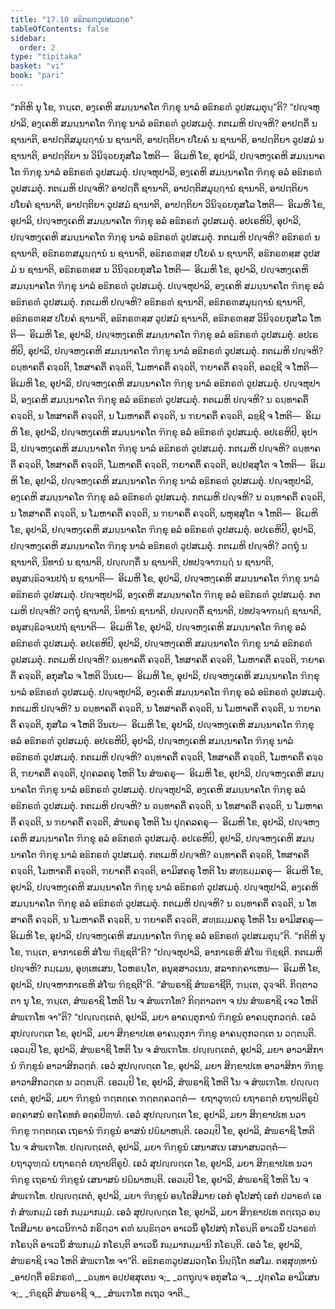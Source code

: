 ```yaml
---
title: "17.10 ອຘິກຣຓວູປສມວຄ຺ຄ"
tableOfContents: false
sidebar:
  order: 2
type: "tipitaka"
basket: "vi"
book: "pari"
---
```



<DynamicBreadcrumb />

<Division number="457" book="pari">

<Paragraph number="2124" book="pari">
“ກຕິຫິ ນຸ ໂຂ, ຠນ຺ເຕ, ອງ຺ເຄຫິ ສມນ຺ນາຄໂຕ ຠິກ຺ຂຸ ນາລໍ ອຘິກຣຓໍ ວູປສເມຕຸນ຺”ຕິ?
</Paragraph>

<Paragraph number="2125" book="pari">
“ປຎ຺ຈຫຸປາລິ, ອງ຺ເຄຫິ ສມນ຺ນາຄໂຕ ຠິກ຺ຂຸ ນາລໍ ອຘິກຣຓໍ ວູປສເມຕຸໍ. ກຕເມຫິ ປຎ຺ຈຫິ? ອາປຕ຺ຕິໍ ນ ຊານາຕິ, ອາປຕ຺ຕິສມຸຏ຺ຐານໍ ນ ຊານາຕິ, ອາປຕ຺ຕິຍາ ປໂຍຄໍ ນ ຊານາຕິ, ອາປຕ຺ຕິຍາ ວູປສມໍ ນ ຊານາຕິ, ອາປຕ຺ຕິຍາ ນ ວິນິຈ຺ຉຍກຸສໂລ ໂຫຕິ—  ອິເມຫິ ໂຂ, ອຸປາລິ, ປຎ຺ຈຫງ຺ເຄຫິ ສມນ຺ນາຄໂຕ ຠິກ຺ຂຸ ນາລໍ ອຘິກຣຓໍ ວູປສເມຕຸໍ. ປຎ຺ຈຫຸປາລິ, ອງ຺ເຄຫິ ສມນ຺ນາຄໂຕ ຠິກ຺ຂຸ ອລໍ ອຘິກຣຓໍ ວູປສເມຕຸໍ. ກຕເມຫິ ປຎ຺ຈຫິ? ອາປຕ຺ຕິໍ ຊານາຕິ, ອາປຕ຺ຕິສມຸຏ຺ຐານໍ ຊານາຕິ, ອາປຕ຺ຕິຍາ ປໂຍຄໍ ຊານາຕິ, ອາປຕ຺ຕິຍາ ວູປສມໍ ຊານາຕິ, ອາປຕ຺ຕິຍາ ວິນິຈ຺ຉຍກຸສໂລ ໂຫຕິ—  ອິເມຫິ ໂຂ, ອຸປາລິ, ປຎ຺ຈຫງ຺ເຄຫິ ສມນ຺ນາຄໂຕ ຠິກ຺ຂຸ ອລໍ ອຘິກຣຓໍ ວູປສເມຕຸໍ.
</Paragraph>

<Paragraph number="2126" book="pari">
ອປເຣຫິປິ, ອຸປາລິ, ປຎ຺ຈຫງ຺ເຄຫິ ສມນ຺ນາຄໂຕ ຠິກ຺ຂຸ ນາລໍ ອຘິກຣຓໍ ວູປສເມຕຸໍ. ກຕເມຫິ ປຎ຺ຈຫິ? ອຘິກຣຓໍ ນ ຊານາຕິ, ອຘິກຣຓສມຸຏ຺ຐານໍ ນ ຊານາຕິ, ອຘິກຣຓສ຺ສ ປໂຍຄໍ ນ ຊານາຕິ, ອຘິກຣຓສ຺ສ ວູປສມໍ ນ ຊານາຕິ, ອຘິກຣຓສ຺ສ ນ ວິນິຈ຺ຉຍກຸສໂລ ໂຫຕິ—  ອິເມຫິ ໂຂ, ອຸປາລິ, ປຎ຺ຈຫງ຺ເຄຫິ ສມນ຺ນາຄໂຕ ຠິກ຺ຂຸ ນາລໍ ອຘິກຣຓໍ ວູປສເມຕຸໍ.
</Paragraph>

<Paragraph number="2127" book="pari">
ປຎ຺ຈຫຸປາລິ, ອງ຺ເຄຫິ ສມນ຺ນາຄໂຕ ຠິກ຺ຂຸ ອລໍ ອຘິກຣຓໍ ວູປສເມຕຸໍ. ກຕເມຫິ ປຎ຺ຈຫິ? ອຘິກຣຓໍ ຊານາຕິ, ອຘິກຣຓສມຸຏ຺ຐານໍ ຊານາຕິ, ອຘິກຣຓສ຺ສ ປໂຍຄໍ ຊານາຕິ, ອຘິກຣຓສ຺ສ ວູປສມໍ ຊານາຕິ, ອຘິກຣຓສ຺ສ ວິນິຈ຺ຉຍກຸສໂລ ໂຫຕິ—  ອິເມຫິ ໂຂ, ອຸປາລິ, ປຎ຺ຈຫງ຺ເຄຫິ ສມນ຺ນາຄໂຕ ຠິກ຺ຂຸ ອລໍ ອຘິກຣຓໍ ວູປສເມຕຸໍ.
</Paragraph>

<Paragraph number="2128" book="pari">
ອປເຣຫິປິ, ອຸປາລິ, ປຎ຺ຈຫງ຺ເຄຫິ ສມນ຺ນາຄໂຕ ຠິກ຺ຂຸ ນາລໍ ອຘິກຣຓໍ ວູປສເມຕຸໍ. ກຕເມຫິ ປຎ຺ຈຫິ? ຉນ຺ທາຄຕິໍ ຄຈ຺ຉຕິ, ໂທສາຄຕິໍ ຄຈ຺ຉຕິ, ໂມຫາຄຕິໍ ຄຈ຺ຉຕິ, ຠຍາຄຕິໍ ຄຈ຺ຉຕິ, ອລຊ຺ຊີ ຈ ໂຫຕິ—  ອິເມຫິ ໂຂ, ອຸປາລິ, ປຎ຺ຈຫງ຺ເຄຫິ ສມນ຺ນາຄໂຕ ຠິກ຺ຂຸ ນາລໍ ອຘິກຣຓໍ ວູປສເມຕຸໍ. ປຎ຺ຈຫຸປາລິ, ອງ຺ເຄຫິ ສມນ຺ນາຄໂຕ ຠິກ຺ຂຸ ອລໍ ອຘິກຣຓໍ ວູປສເມຕຸໍ. ກຕເມຫິ ປຎ຺ຈຫິ? ນ ຉນ຺ທາຄຕິໍ ຄຈ຺ຉຕິ, ນ ໂທສາຄຕິໍ ຄຈ຺ຉຕິ, ນ ໂມຫາຄຕິໍ ຄຈ຺ຉຕິ, ນ ຠຍາຄຕິໍ ຄຈ຺ຉຕິ, ລຊ຺ຊີ ຈ ໂຫຕິ—  ອິເມຫິ ໂຂ, ອຸປາລິ, ປຎ຺ຈຫງ຺ເຄຫິ ສມນ຺ນາຄໂຕ ຠິກ຺ຂຸ ອລໍ ອຘິກຣຓໍ ວູປສເມຕຸໍ.
</Paragraph>

<Paragraph number="2129" book="pari">
ອປເຣຫິປິ, ອຸປາລິ, ປຎ຺ຈຫງ຺ເຄຫິ ສມນ຺ນາຄໂຕ ຠິກ຺ຂຸ ນາລໍ ອຘິກຣຓໍ ວູປສເມຕຸໍ. ກຕເມຫິ ປຎ຺ຈຫິ? ຉນ຺ທາຄຕິໍ ຄຈ຺ຉຕິ, ໂທສາຄຕິໍ ຄຈ຺ຉຕິ, ໂມຫາຄຕິໍ ຄຈ຺ຉຕິ, ຠຍາຄຕິໍ ຄຈ຺ຉຕິ, ອປ຺ປສ຺ສຸໂຕ ຈ ໂຫຕິ—  ອິເມຫິ ໂຂ, ອຸປາລິ, ປຎ຺ຈຫງ຺ເຄຫິ ສມນ຺ນາຄໂຕ ຠິກ຺ຂຸ ນາລໍ ອຘິກຣຓໍ ວູປສເມຕຸໍ. ປຎ຺ຈຫຸປາລິ, ອງ຺ເຄຫິ ສມນ຺ນາຄໂຕ ຠິກ຺ຂຸ ອລໍ ອຘິກຣຓໍ ວູປສເມຕຸໍ. ກຕເມຫິ ປຎ຺ຈຫິ? ນ ຉນ຺ທາຄຕິໍ ຄຈ຺ຉຕິ, ນ ໂທສາຄຕິໍ ຄຈ຺ຉຕິ, ນ ໂມຫາຄຕິໍ ຄຈ຺ຉຕິ, ນ ຠຍາຄຕິໍ ຄຈ຺ຉຕິ, ພຫຸສ຺ສຸໂຕ ຈ ໂຫຕິ—  ອິເມຫິ ໂຂ, ອຸປາລິ, ປຎ຺ຈຫງ຺ເຄຫິ ສມນ຺ນາຄໂຕ ຠິກ຺ຂຸ ອລໍ ອຘິກຣຓໍ ວູປສເມຕຸໍ.
</Paragraph>

<Paragraph number="2130" book="pari">
ອປເຣຫິປິ, ອຸປາລິ, ປຎ຺ຈຫງ຺ເຄຫິ ສມນ຺ນາຄໂຕ ຠິກ຺ຂຸ ນາລໍ ອຘິກຣຓໍ ວູປສເມຕຸໍ. ກຕເມຫິ ປຎ຺ຈຫິ? ວຕ຺ຖຸໍ ນ ຊານາຕິ, ນິທານໍ ນ ຊານາຕິ, ປຎ຺ຎຕ຺ຕິໍ ນ ຊານາຕິ, ປທປຈ຺ຈາຠຏ຺ຐໍ ນ ຊານາຕິ, ອນຸສນ຺ຘິວຈນປຖໍ ນ ຊານາຕິ—  ອິເມຫິ ໂຂ, ອຸປາລິ, ປຎ຺ຈຫງ຺ເຄຫິ ສມນ຺ນາຄໂຕ ຠິກ຺ຂຸ ນາລໍ ອຘິກຣຓໍ ວູປສເມຕຸໍ. ປຎ຺ຈຫຸປາລິ, ອງ຺ເຄຫິ ສມນ຺ນາຄໂຕ ຠິກ຺ຂຸ ອລໍ ອຘິກຣຓໍ ວູປສເມຕຸໍ. ກຕເມຫິ ປຎ຺ຈຫິ? ວຕ຺ຖຸໍ ຊານາຕິ, ນິທານໍ ຊານາຕິ, ປຎ຺ຎຕ຺ຕິໍ ຊານາຕິ, ປທປຈ຺ຈາຠຏ຺ຐໍ ຊານາຕິ, ອນຸສນ຺ຘິວຈນປຖໍ ຊານາຕິ—  ອິເມຫິ ໂຂ, ອຸປາລິ, ປຎ຺ຈຫງ຺ເຄຫິ ສມນ຺ນາຄໂຕ ຠິກ຺ຂຸ ອລໍ ອຘິກຣຓໍ ວູປສເມຕຸໍ.
</Paragraph>

<Paragraph number="2131" book="pari">
ອປເຣຫິປິ, ອຸປາລິ, ປຎ຺ຈຫງ຺ເຄຫິ ສມນ຺ນາຄໂຕ ຠິກ຺ຂຸ ນາລໍ ອຘິກຣຓໍ ວູປສເມຕຸໍ. ກຕເມຫິ ປຎ຺ຈຫິ? ຉນ຺ທາຄຕິໍ ຄຈ຺ຉຕິ, ໂທສາຄຕິໍ ຄຈ຺ຉຕິ, ໂມຫາຄຕິໍ ຄຈ຺ຉຕິ, ຠຍາຄຕິໍ ຄຈ຺ຉຕິ, ອກຸສໂລ ຈ ໂຫຕິ ວິນເຍ—  ອິເມຫິ ໂຂ, ອຸປາລິ, ປຎ຺ຈຫງ຺ເຄຫິ ສມນ຺ນາຄໂຕ ຠິກ຺ຂຸ ນາລໍ ອຘິກຣຓໍ ວູປສເມຕຸໍ. ປຎ຺ຈຫຸປາລິ, ອງ຺ເຄຫິ ສມນ຺ນາຄໂຕ ຠິກ຺ຂຸ ອລໍ ອຘິກຣຓໍ ວູປສເມຕຸໍ. ກຕເມຫິ ປຎ຺ຈຫິ? ນ ຉນ຺ທາຄຕິໍ ຄຈ຺ຉຕິ, ນ ໂທສາຄຕິໍ ຄຈ຺ຉຕິ, ນ ໂມຫາຄຕິໍ ຄຈ຺ຉຕິ, ນ ຠຍາຄຕິໍ ຄຈ຺ຉຕິ, ກຸສໂລ ຈ ໂຫຕິ ວິນເຍ—  ອິເມຫິ ໂຂ, ອຸປາລິ, ປຎ຺ຈຫງ຺ເຄຫິ ສມນ຺ນາຄໂຕ ຠິກ຺ຂຸ ອລໍ ອຘິກຣຓໍ ວູປສເມຕຸໍ.
</Paragraph>

<Paragraph number="2132" book="pari">
ອປເຣຫິປິ, ອຸປາລິ, ປຎ຺ຈຫງ຺ເຄຫິ ສມນ຺ນາຄໂຕ ຠິກ຺ຂຸ ນາລໍ ອຘິກຣຓໍ ວູປສເມຕຸໍ. ກຕເມຫິ ປຎ຺ຈຫິ? ຉນ຺ທາຄຕິໍ ຄຈ຺ຉຕິ, ໂທສາຄຕິໍ ຄຈ຺ຉຕິ, ໂມຫາຄຕິໍ ຄຈ຺ຉຕິ, ຠຍາຄຕິໍ ຄຈ຺ຉຕິ, ປຸຄ຺ຄລຄຣຸ ໂຫຕິ ໂນ ສໍຆຄຣຸ—  ອິເມຫິ ໂຂ, ອຸປາລິ, ປຎ຺ຈຫງ຺ເຄຫິ ສມນ຺ນາຄໂຕ ຠິກ຺ຂຸ ນາລໍ ອຘິກຣຓໍ ວູປສເມຕຸໍ. ປຎ຺ຈຫຸປາລິ, ອງ຺ເຄຫິ ສມນ຺ນາຄໂຕ ຠິກ຺ຂຸ ອລໍ ອຘິກຣຓໍ ວູປສເມຕຸໍ. ກຕເມຫິ ປຎ຺ຈຫິ? ນ ຉນ຺ທາຄຕິໍ ຄຈ຺ຉຕິ, ນ ໂທສາຄຕິໍ ຄຈ຺ຉຕິ, ນ ໂມຫາຄຕິໍ ຄຈ຺ຉຕິ, ນ ຠຍາຄຕິໍ ຄຈ຺ຉຕິ, ສໍຆຄຣຸ ໂຫຕິ ໂນ ປຸຄ຺ຄລຄຣຸ—  ອິເມຫິ ໂຂ, ອຸປາລິ, ປຎ຺ຈຫງ຺ເຄຫິ ສມນ຺ນາຄໂຕ ຠິກ຺ຂຸ ອລໍ ອຘິກຣຓໍ ວູປສເມຕຸໍ.
</Paragraph>

<Paragraph number="2133" book="pari">
ອປເຣຫິປິ, ອຸປາລິ, ປຎ຺ຈຫງ຺ເຄຫິ ສມນ຺ນາຄໂຕ ຠິກ຺ຂຸ ນາລໍ ອຘິກຣຓໍ ວູປສເມຕຸໍ. ກຕເມຫິ ປຎ຺ຈຫິ? ຉນ຺ທາຄຕິໍ ຄຈ຺ຉຕິ, ໂທສາຄຕິໍ ຄຈ຺ຉຕິ, ໂມຫາຄຕິໍ ຄຈ຺ຉຕິ, ຠຍາຄຕິໍ ຄຈ຺ຉຕິ, ອາມິສຄຣຸ ໂຫຕິ ໂນ ສທ຺ຘມ຺ມຄຣຸ—  ອິເມຫິ ໂຂ, ອຸປາລິ, ປຎ຺ຈຫງ຺ເຄຫິ ສມນ຺ນາຄໂຕ ຠິກ຺ຂຸ ນາລໍ ອຘິກຣຓໍ ວູປສເມຕຸໍ. ປຎ຺ຈຫຸປາລິ, ອງ຺ເຄຫິ ສມນ຺ນາຄໂຕ ຠິກ຺ຂຸ ອລໍ ອຘິກຣຓໍ ວູປສເມຕຸໍ. ກຕເມຫິ ປຎ຺ຈຫິ? ນ ຉນ຺ທາຄຕິໍ ຄຈ຺ຉຕິ, ນ ໂທສາຄຕິໍ ຄຈ຺ຉຕິ, ນ ໂມຫາຄຕິໍ ຄຈ຺ຉຕິ, ນ ຠຍາຄຕິໍ ຄຈ຺ຉຕິ, ສທ຺ຘມ຺ມຄຣຸ ໂຫຕິ ໂນ ອາມິສຄຣຸ—  ອິເມຫິ ໂຂ, ອຸປາລິ, ປຎ຺ຈຫງ຺ເຄຫິ ສມນ຺ນາຄໂຕ ຠິກ຺ຂຸ ອລໍ ອຘິກຣຓໍ ວູປສເມຕຸນ຺”ຕິ.
</Paragraph>

</Division>
<Division number="458" book="pari">

<Paragraph number="2134" book="pari">
“ກຕິຫິ ນຸ ໂຂ, ຠນ຺ເຕ, ອາກາເຣຫິ ສໍໂຆ ຠິຊ຺ຊຕີ”ຕິ? “ປຎ຺ຈຫຸປາລິ, ອາກາເຣຫິ ສໍໂຆ ຠິຊ຺ຊຕິ. ກຕເມຫິ ປຎ຺ຈຫິ? ກມ຺ເມນ, ອຸທ຺ເທເສນ, ໂວຫຣນ຺ໂຕ, ອນຸສ຺ສາວເນນ, ສລາກຄ຺ຄາເຫນ—  ອິເມຫິ ໂຂ, ອຸປາລິ, ປຎ຺ຈຫາກາເຣຫິ ສໍໂຆ ຠິຊ຺ຊຕີ”ຕິ.
</Paragraph>

<Paragraph number="2135" book="pari">
“ສໍຆຣາຊິ ສໍຆຣາຊີຕິ, ຠນ຺ເຕ, ວຸຈ຺ຈຕິ. ກິຕ຺ຕາວຕາ ນຸ ໂຂ, ຠນ຺ເຕ, ສໍຆຣາຊິ ໂຫຕິ ໂນ ຈ ສໍຆເຠໂທ? ກິຕ຺ຕາວຕາ ຈ ປນ ສໍຆຣາຊິ ເຈວ ໂຫຕິ ສໍຆເຠໂທ ຈາ”ຕິ? “ປຎ຺ຎຕ຺ເຕຕໍ, ອຸປາລິ, ມຍາ ອາຄນ຺ຕຸການໍ ຠິກ຺ຂູນໍ ອາຄນ຺ຕຸກວຕ຺ຕໍ. ເອວໍ ສຸປຎ຺ຎຕ຺ເຕ ໂຂ, ອຸປາລິ, ມຍາ ສິກ຺ຂາປເທ ອາຄນ຺ຕຸກາ ຠິກ຺ຂູ ອາຄນ຺ຕຸກວຕ຺ເຕ ນ ວຕ຺ຕນ຺ຕິ. ເອວມ຺ປິ ໂຂ, ອຸປາລິ, ສໍຆຣາຊິ ໂຫຕິ ໂນ ຈ ສໍຆເຠໂທ. ປຎ຺ຎຕ຺ເຕຕໍ, ອຸປາລິ, ມຍາ ອາວາສິການໍ ຠິກ຺ຂູນໍ ອາວາສິກວຕ຺ຕໍ. ເອວໍ ສຸປຎ຺ຎຕ຺ເຕ ໂຂ, ອຸປາລິ, ມຍາ ສິກ຺ຂາປເທ ອາວາສິກາ ຠິກ຺ຂູ ອາວາສິກວຕ຺ເຕ ນ ວຕ຺ຕນ຺ຕິ. ເອວມ຺ປິ ໂຂ, ອຸປາລິ, ສໍຆຣາຊິ ໂຫຕິ ໂນ ຈ ສໍຆເຠໂທ. ປຎ຺ຎຕ຺ເຕຕໍ, ອຸປາລິ, ມຍາ ຠິກ຺ຂູນໍ ຠຕ຺ຕຄ຺ເຄ ຠຕ຺ຕຄ຺ຄວຕ຺ຕໍ—  ຍຖາວຸຑ຺ຒໍ ຍຖາຣຕ຺ຕໍ ຍຖາປຕິຣູປໍ ອຄ຺ຄາສນໍ ອຄ຺ໂຄທກໍ ອຄ຺ຄປິຓ຺ຑໍ. ເອວໍ ສຸປຎ຺ຎຕ຺ເຕ ໂຂ, ອຸປາລິ, ມຍາ ສິກ຺ຂາປເທ ນວາ ຠິກ຺ຂູ ຠຕ຺ຕຄ຺ເຄ ເຖຣານໍ ຠິກ຺ຂູນໍ ອາສນໍ ປຏິພາຫນ຺ຕິ. ເອວມ຺ປິ ໂຂ, ອຸປາລິ, ສໍຆຣາຊິ ໂຫຕິ ໂນ ຈ ສໍຆເຠໂທ. ປຎ຺ຎຕ຺ເຕຕໍ, ອຸປາລິ, ມຍາ ຠິກ຺ຂູນໍ ເສນາສເນ ເສນາສນວຕ຺ຕໍ—  ຍຖາວຸຑ຺ຒໍ ຍຖາຣຕ຺ຕໍ ຍຖາປຕິຣູປໍ. ເອວໍ ສຸປຎ຺ຎຕ຺ເຕ ໂຂ, ອຸປາລິ, ມຍາ ສິກ຺ຂາປເທ ນວາ ຠິກ຺ຂູ ເຖຣານໍ ຠິກ຺ຂູນໍ ເສນາສນໍ ປຏິພາຫນ຺ຕິ. ເອວມ຺ປິ ໂຂ, ອຸປາລິ, ສໍຆຣາຊິ ໂຫຕິ ໂນ ຈ ສໍຆເຠໂທ. ປຎ຺ຎຕ຺ເຕຕໍ, ອຸປາລິ, ມຍາ ຠິກ຺ຂູນໍ ອນ຺ໂຕສີມາຍ ເອກໍ ອຸໂປສຖໍ ເອກໍ ປວາຣຓໍ ເອກໍ ສໍຆກມ຺ມໍ ເອກໍ ກມ຺ມາກມ຺ມໍ. ເອວໍ ສຸປຎ຺ຎຕ຺ເຕ ໂຂ, ອຸປາລິ, ມຍາ ສິກ຺ຂາປເທ ຕຕ຺ເຖວ ອນ຺ໂຕສີມາຍ ອາເວນິຠາວໍ ກຣິຕ຺ວາ ຄຓໍ ພນ຺ຘິຕ຺ວາ ອາເວນິໍ ອຸໂປສຖໍ ກໂຣນ຺ຕິ ອາເວນິໍ ປວາຣຓໍ ກໂຣນ຺ຕິ ອາເວນິໍ ສໍຆກມ຺ມໍ ກໂຣນ຺ຕິ ອາເວນິໍ ກມ຺ມາກມ຺ມານິ ກໂຣນ຺ຕິ. ເອວໍ ໂຂ, ອຸປາລິ, ສໍຆຣາຊິ ເຈວ ໂຫຕິ ສໍຆເຠໂທ ຈາ”ຕິ.

</Paragraph>
</Division>

<Paragraph number="2136" type="center" book="pari">
ອຘິກຣຓວູປສມວຄ຺ໂຄ ນິຏ຺ຐິໂຕ ທສໂມ.



</Paragraph>

<Paragraph number="2137" type="center" book="pari">
ຕສ຺ສຸທ຺ທານໍ


</Paragraph>

<Paragraph number="2138" type="verses" book="pari">
_ອາປຕ຺ຕິໍ ອຘິກຣຓໍ,_  
_ຉນ຺ທາ ອປ຺ປສ຺ສຸເຕນ ຈ;_  
_ວຕ຺ຖຸຎ຺ຈ ອກຸສໂລ ຈ,_  
_ປຸຄ຺ຄໂລ ອາມິເສນ ຈ;_  
_ຠິຊ຺ຊຕິ ສໍຆຣາຊິ ຈ,_  
_ສໍຆເຠໂທ ຕເຖວ ຈາຕິ._
</Paragraph>